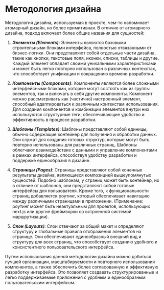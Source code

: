 
<Meta title='Documentation/Design methodology' />

# Методология дизайна

Методология дизайна, используемая в проекте, чем-то напоминает атомарный дизайн,
но более примитивная. В отличие от атомарного дизайна, подход включает более общие названия для сущностей:

1. ***Элементы (Elements)***: Элементы являются базовыми строительными
блоками интерфейса, полностью отвязанными от бизнес-логики. Они представляют собой отдельные
части дизайна, такие как кнопки, текстовые поля, иконки, списки, таблицы и другие. Каждый элемент
обладает своими уникальными характеристиками и может быть легко повторно использован в различных
контекстах, что способствует унификации и сокращению времени разработки.

2. ***Компоненты (Components)***: Компоненты являются более сложными интерфейсными блоками,
которые могут состоять как из группы элементов, так и включать в себя другие компоненты.
Компонент можно рассматривать как (частично) настроенный элемент, способный адаптироваться к 
различным контекстам использования. Для создания компонентов и комбинации элементов внутри них
используются структурные теги, обеспечивающие удобство и эффективность в процессе разработки.

3. ***Шаблоны (Templates)***: Шаблоны представляют собой единицы, обычно содержащие контейнер для
получения и обработки данных. Они служат для создания готовых структур, которые могут быть повторно
использованы для различных страниц. Шаблоны облегчают взаимодействие с данными и управление компонентами
в рамках интерфейса, способствуя удобству разработки и поддержке единообразия в дизайне.

4. ***Страницы (Pages)***: Страницы представляют собой конечные результаты дизайна, являющиеся композицией
вышеупомянутых сущностей. Подобно шаблонам, у страниц может быть контейнер, но в отличие от шаблонов,
они представляют собой готовые интерфейсы для пользователя. Кроме того, к функциональности страниц добавляется
роутинг, который обеспечивает навигацию между различными страницами в приложении. (Примечание: роутинг может
быть неактуальным для проектов, использующих next.js или другие фреймворки со встроенной системой маршрутизации).

5. ***Слои (Layouts)***: Слои отвечают за общий макет и определяют структуру и глобальные правила отображения
элементов на странице. Они обеспечивают единообразный внешний вид и структуру для всех страниц,
что способствует созданию удобного и консистентного пользовательского интерфейса.

Путем использования данной методологии дизайна можно добиться лучшей организации, масштабируемости
и повторного использования компонентов, а также обеспечить более согласованную и эффективную разработку
интерфейса. Это позволяет создавать структурированные и легко поддерживаемые приложения с удобным и 
единообразным пользовательским интерфейсом.

